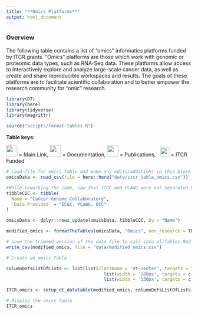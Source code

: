 ```yaml
---
title: "**Omics Platforms**"
output: html_document
---
```


### **Overview**

The following table contains a list of "omics" informatics platforms funded by ITCR grants. "Omics" platforms are those which work with genomic or proteomic data types, such as RNA-Seq data. These platforms allow access to interactively explore and analyze large-scale cancer data, as well as create and share reproducible workspaces and results. The goals of these platforms are to facilitate scientific collaboration and to better empower the research community for "omic" research. 

```r
library(DT)
library(here)
library(tidyverse)
library(magrittr)

source("scripts/format-tables.R")
```

**Table keys:** 
<div title="Table keys"> 
<img src="resources/images/Hyperlink2.png"  height="30"> </img> = Main Link, <img src="resources/images/Documentation2.png" height="30"> </img> = Documentation, <img src="resources/images/Publication2.png" height="30"> </img> = Publications, &nbsp; <img src="ITCRLogo.png" height="25"> </img> = ITCR Funded
</div>

```r
# Load file for omics Table and make any edits/additions in this block
omicsData <- read_csv(file = here::here("data/itcr_table_omics.csv"))

#While reworking the code, saw that ICGC and PCAWG were not separated by a comma and therefore ICGC wasn't linked
tibbleCGC <- tibble(
  Name = "Cancer Genome Collaboratory",
  `Data Provided` = "ICGC, PCAWG, DCC"
)

omicsData <- dplyr::rows_update(omicsData, tibbleCGC, by = "Name")

```

```r

modified_omics <- formatTheTables(omicsData, "Omics", non_resource = TRUE)

# save the trimmed version of the data file to call into allTables.Rmd
write_csv(modified_omics, file = "data/modified_omics.csv")
```


```r
# Create an omics Table

columnDefsListOfLists <- list(list(className = 'dt-center', targets = "_all"),
                                     list(width = '280px', targets = c(2)) , 
                                     list(width = '130px', targets = c(3)) )

ITCR_omics <- setup_dt_datatable(modified_omics, columnDefsListOfLists)
```

```r
# Display the omics table
ITCR_omics
```
